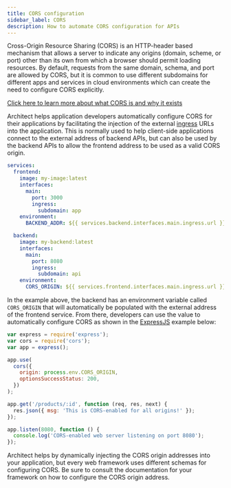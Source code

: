 ```yaml
---
title: CORS configuration
sidebar_label: CORS
description: How to automate CORS configuration for APIs
---
```


Cross-Origin Resource Sharing (CORS) is an HTTP-header based mechanism that allows a server to
indicate any origins (domain, scheme, or port) other than its own from which a browser should permit
loading resources. By default, requests from the same domain, schema, and port are allowed by CORS,
but it is common to use different subdomains for different apps and services in cloud environments
which can create the need to configure CORS explicitly.

[Click here to learn more about what CORS is and why it exists](https://developer.mozilla.org/en-US/docs/Web/HTTP/CORS)

Architect helps application developers automatically configure CORS for their applications by
facilitating the injection of the external [ingress](/components/ingress-rules) URLs into the
application. This is normally used to help client-side applications connect to the external address
of backend APIs, but can also be used by the backend APIs to allow the frontend address to be used
as a valid CORS origin.

```yaml architect.yml
services:
  frontend:
    image: my-image:latest
    interfaces:
      main:
        port: 3000
        ingress:
          subdomain: app
    environment:
      BACKEND_ADDR: ${{ services.backend.interfaces.main.ingress.url }}

  backend:
    image: my-backend:latest
    interfaces:
      main:
        port: 8080
        ingress:
          subdomain: api
    environment:
      CORS_ORIGIN: ${{ services.frontend.interfaces.main.ingress.url }}
```

In the example above, the backend has an environment variable called `CORS_ORIGIN` that will
automatically be populated with the external address of the frontend service. From there, developers
can use the value to automatically configure CORS as shown in the
[ExpressJS](https://expressjs.com/) example below:

```js
var express = require('express');
var cors = require('cors');
var app = express();

app.use(
  cors({
    origin: process.env.CORS_ORIGIN,
    optionsSuccessStatus: 200,
  })
);

app.get('/products/:id', function (req, res, next) {
  res.json({ msg: 'This is CORS-enabled for all origins!' });
});

app.listen(8080, function () {
  console.log('CORS-enabled web server listening on port 8080');
});
```

Architect helps by dynamically injecting the CORS origin addresses into your application, but every
web framework uses different schemas for configuring CORS. Be sure to consult the documentation for
your framework on how to configure the CORS origin address.
